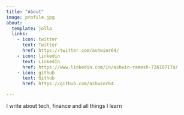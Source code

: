 ```yaml
---
title: "About"
image: profile.jpg
about:
  template: jolla
  links:
    - icon: twitter
      text: Twitter
      href: https://twitter.com/ashwinr64/
    - icon: linkedin
      text: LinkedIn
      href: https://www.linkedin.com/in/ashwin-ramesh-72610717a/
    - icon: github
      text: Github
      href: https://github.com/ashwinr64

---
```


I write about tech, finance and all things I learn
